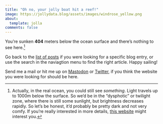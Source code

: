 ```yaml
---
title: "Oh no, your jolly boat hit a reef!"
image: https://jollydata.blog/assets/images/windrose_yellow.png
about: 
  template: jolla
comments: false
---
```


You're sunken **404** meters below the ocean surface and there's nothing to see here.^[Actually, in the real ocean, you could still see *something*. Light travels up to 1000m below the surface. So we'd be in the "dysphotic" or twilight zone, where there is still some sunlight, but brightness decreases rapidly. So let's be honest, it'd probably be pretty dark and not very comfy. If you're really interested in more details, [this website](https://oceanservice.noaa.gov/facts/light_travel.html) might interest you.]

Go back to the [list of posts](https://jollydata.blog/blog) if you were looking for a specific blog entry, or use the search in the naviagtion menu to find the right article. Happy sailing!

Send me a mail or hit me up on [Mastodon](https://vis.social/@basepair) or [Twitter](https://twitter.com/c_gebhard), if you think the website you were looking for should be here.


